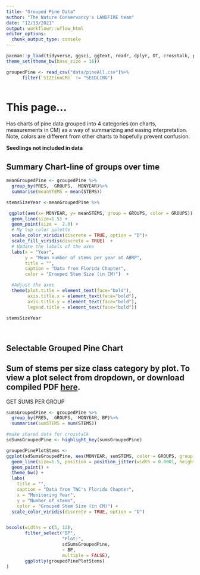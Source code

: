 ```yaml
---
title: "Grouped Pine Data"
author: "The Nature Conservancy's LANDFIRE team"
date: "12/13/2021"
output: workflowr::wflow_html
editor_options:
  chunk_output_type: console
---
```




```r
pacman::p_load(tidyverse, ggsci, ggtext, readr, dplyr, DT, crosstalk, plotly, ggforce, slickR, viridis)
theme_set(theme_bw(base_size = 16))

groupedPine <- read_csv("data/pineAll.csv")%>%
      filter(`SIZE(noCM)` != "SEEDLING")
                
```

# This page...
Has charts of pine data grouped into 4 categories (on charts, measurements in CM) as a way of summarizing and easing interpretation.  Note, colors are different from other charts to hopefully prevent confusion.

**Seedlings not included in data**



## Summary Chart-line of groups over time


```r

meanGroupedPine <- groupedPine %>%
  group_by(PRES,  GROUPS,  MONYEAR)%>%
  summarise(meanSTEMS = mean(STEMS))
```


```r
stemsSizeYear <-meanGroupedPine %>%

 ggplot(aes(x= MONYEAR, y= meanSTEMS, group = GROUPS, color = GROUPS)) +
  geom_line(size=1.5) +
  geom_point(size =  2.0) +
  # My top color palette
  scale_color_viridis(discrete = TRUE, option = "D")+
  scale_fill_viridis(discrete = TRUE)  +
  # Update the labels of the axes
  labs(x = "Year",
       y = "Mean number of stems per year at ABRP",
       title = "",
       caption = "Data from Florida Chapter",
       color = "Grouped Stem Size (in CM)")  +

  #Adjust the axes
  theme(plot.title = element_text(face="bold"),
        axis.title.x = element_text(face="bold"),
        axis.title.y = element_text(face="bold"),
        legend.title = element_text(face="bold")) 

stemsSizeYear


```


<br>

## Selectable Grouped Pine Chart

## Sum of stems per size class category by plot.  To view a plot select from dropdown, or download compiled PDF [here](https://github.com/rswaty/ABRPweb/raw/master/groupedPineStems.pdf). 

GET SUMS PER GROUP

```r
sumsGroupedPine <- groupedPine %>%
  group_by(PRES,  GROUPS,  MONYEAR, BP)%>%
  summarise(sumSTEMS = sum(STEMS))
```


```r
#make shared data for crosstalk
sdSumsGroupedPine <- highlight_key(sumsGroupedPine)

```


```r
groupedPinePlotStems <-  
ggplot(sdSumsGroupedPine, aes(MONYEAR, sumSTEMS, color = GROUPS, group = GROUPS)) +
  geom_line(size=1.5, position = position_jitter(width = 0.0001, height = 1.0)) +
  geom_point() +
  theme_bw() +
  labs(
    title = "",
    caption = "Data from TNC's Florida Chapter",
    x = "Monitoring Year",
    y = "Number of stems",
    color = "Grouped Stem Size (in CM)") + 
  scale_color_viridis(discrete = TRUE, option = "D")


bscols(widths = c(5, 12),
       filter_select("BP", 
                     "Plot:", 
                     sdSumsGroupedPine, 
                     ~ BP,
                     multiple = FALSE),
       ggplotly(groupedPinePlotStems)
)
```

